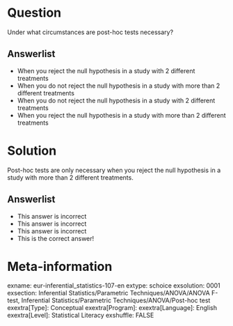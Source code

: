 Question
========
Under what circumstances are post-hoc tests necessary?

Answerlist
----------
* When you reject the null hypothesis in a study with 2 different treatments
* When you do not reject the null hypothesis in a study with more than 2 different treatments
* When you do not reject the null hypothesis in a study with 2 different treatments
* When you reject the null hypothesis in a study with more than 2 different treatments


Solution
========
Post-hoc tests are only necessary when you reject the null hypothesis in a study with more than 2 different treatments.

Answerlist
----------
* This answer is incorrect
* This answer is incorrect
* This answer is incorrect
* This is the correct answer!


Meta-information
================
exname: eur-inferential_statistics-107-en
extype: schoice
exsolution: 0001
exsection: Inferential Statistics/Parametric Techniques/ANOVA/ANOVA F-test, Inferential Statistics/Parametric Techniques/ANOVA/Post-hoc test
exextra[Type]: Conceptual
exextra[Program]: 
exextra[Language]: English
exextra[Level]: Statistical Literacy
exshuffle: FALSE
